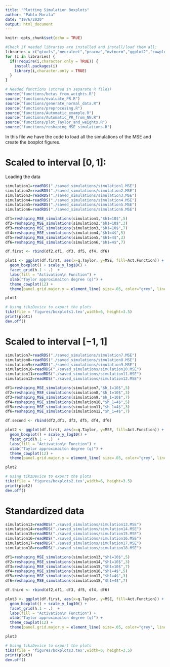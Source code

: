 ```yaml
---
title: "Plotting Simulation Boxplots"
author: "Pablo Morala"
date: "19/6/2020"
output: html_document
---
```


```r
knitr::opts_chunk$set(echo = TRUE)

#Check if needed libraries are installed and install/load them all:
libraries = c("gtools","neuralnet","pracma","mvtnorm","ggplot2","cowplot","RColorBrewer","reshape","tikzDevice")
for (i in libraries) {
  if(!require(i,character.only = TRUE)) {
    install.packages(i)
    library(i,character.only = TRUE)
  }
}

```

```r
# Needed functions (stored in separate R files)
source("functions/betas_from_weights.R")
source("functions/evaluate_PR.R")
source("functions/generate_normal_data.R")
source("functions/preprocesing.R")
source("functions/Automatic_example.R")
source("functions/Automatic_PR_from_NN.R")
source("functions/plot_Taylor_and_weights.R")
source("functions/reshaping_MSE_simulations.R")
```

In this file we have the code to load all the simulations of the MSE and create the boxplot figures.

# Scaled to interval $[0,1]$:

Loading the data

```r
simulation1=readRDS("./saved_simulations/simulation1.MSE")
simulation2=readRDS("./saved_simulations/simulation2.MSE")
simulation3=readRDS("./saved_simulations/simulation3.MSE")
simulation4=readRDS("./saved_simulations/simulation4.MSE")
simulation5=readRDS("./saved_simulations/simulation5.MSE")
simulation6=readRDS("./saved_simulations/simulation6.MSE")

df1=reshaping_MSE_simulations(simulation1,"$h1=10$",5)
df2=reshaping_MSE_simulations(simulation2,"$h1=10$",3)
df3=reshaping_MSE_simulations(simulation3,"$h1=10$",7)
df4=reshaping_MSE_simulations(simulation4,"$h1=4$",5)
df5=reshaping_MSE_simulations(simulation5,"$h1=4$",3)
df6=reshaping_MSE_simulations(simulation6,"$h1=4$",7)

```

```r
df.first <- rbind(df2,df1, df3, df5, df4, df6)

plot1 <- ggplot(df.first, aes(x=q.Taylor, y=MSE, fill=Act.Function)) + 
  geom_boxplot() + scale_y_log10() + 
  facet_grid(h.1 ~ .)  + 
  labs(fill = "Activation\n Function") + 
  xlab("Taylor approximaiton degree (q)") +  
  theme_cowplot(12) +
  theme(panel.grid.major.y = element_line( size=.05, color="grey", linetype = "dashed" ))

plot1
```

```r

# Using tikzDevice to export the plots
tikz(file = 'figures/boxplots1.tex',width=6, height=3.5)
print(plot1)
dev.off()

```



# Scaled to interval $[-1,1]$

```r
simulation7=readRDS("./saved_simulations/simulation7.MSE")
simulation8=readRDS("./saved_simulations/simulation8.MSE")
simulation9=readRDS("./saved_simulations/simulation9.MSE")
simulation10=readRDS("./saved_simulations/simulation10.MSE")
simulation11=readRDS("./saved_simulations/simulation11.MSE")
simulation12=readRDS("./saved_simulations/simulation12.MSE")

df1=reshaping_MSE_simulations(simulation7,"$h_1=10$",5)
df2=reshaping_MSE_simulations(simulation8,"$h_1=10$",3)
df3=reshaping_MSE_simulations(simulation9,"$h_1=10$",7)
df4=reshaping_MSE_simulations(simulation10,"$h_1=4$",5)
df5=reshaping_MSE_simulations(simulation11,"$h_1=4$",3)
df6=reshaping_MSE_simulations(simulation12,"$h_1=4$",7)

```

```r
df.second <- rbind(df2,df1, df3, df5, df4, df6)

plot2 <- ggplot(df.first, aes(x=q.Taylor, y=MSE, fill=Act.Function)) + 
  geom_boxplot() + scale_y_log10() + 
  facet_grid(h.1 ~ .)  + 
  labs(fill = "Activation\n Function") + 
  xlab("Taylor approximaiton degree (q)") +  
  theme_cowplot(12) +
  theme(panel.grid.major.y = element_line( size=.05, color="grey", linetype = "dashed" ))

plot2
```

```r
# Using tikzDevice to export the plots
tikz(file = 'figures/boxplots2.tex',width=6, height=3.5)
print(plot2)
dev.off()
```


# Standardized data

```r
simulation13=readRDS("./saved_simulations/simulation13.MSE")
simulation14=readRDS("./saved_simulations/simulation14.MSE")
simulation15=readRDS("./saved_simulations/simulation15.MSE")
simulation16=readRDS("./saved_simulations/simulation16.MSE")
simulation17=readRDS("./saved_simulations/simulation17.MSE")
simulation18=readRDS("./saved_simulations/simulation18.MSE")

df1=reshaping_MSE_simulations(simulation13,"$h1=10$",5)
df2=reshaping_MSE_simulations(simulation14,"$h1=10$",3)
df3=reshaping_MSE_simulations(simulation15,"$h1=10$",7)
df4=reshaping_MSE_simulations(simulation16,"$h1=4$",5)
df5=reshaping_MSE_simulations(simulation17,"$h1=4$",3)
df6=reshaping_MSE_simulations(simulation18,"$h1=4$",7)

```


```r
df.third <- rbind(df2,df1, df3, df5, df4, df6)

plot3 <- ggplot(df.first, aes(x=q.Taylor, y=MSE, fill=Act.Function)) + 
  geom_boxplot() + scale_y_log10() + 
  facet_grid(h.1 ~ .)  + 
  labs(fill = "Activation\n Function") + 
  xlab("Taylor approximaiton degree (q)") +  
  theme_cowplot(12) +
  theme(panel.grid.major.y = element_line( size=.05, color="grey", linetype = "dashed" ))

plot3 

```

```r
# Using tikzDevice to export the plots
tikz(file = 'figures/boxplots3.tex',width=6, height=3.5)
print(plot3)
dev.off()
```



